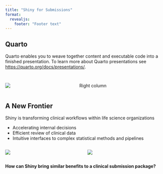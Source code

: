 ```yaml
---
title: "Shiny for Submissions"
format: 
  revealjs:
    footer: "Footer text"
---
```


## Quarto

Quarto enables you to weave together content and executable code into a finished presentation. To learn more about Quarto presentations see <https://quarto.org/docs/presentations/>.

##

:::: {.columns}

::: {.column width="30%"}
![](images/teal_demo.gif)
:::

::: {.column width="40%"}
Right column
:::

::::


## A New Frontier {.smaller}

Shiny is transforming clinical workflows within life science organizations

+ Accelerating internal decisions
* Efficient review of clinical data
* Intuitive interfaces to complex statistical methods and pipelines

:::: {.columns}

::: {.column width="50%"}
![](images/donald_duck.png)
:::

::: {.column width="50%"}
![](images/clutter.jpg)
:::

::::


**How can Shiny bring similar benefits to a clinical submission package?**